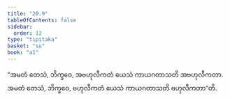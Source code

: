 ```yaml
---
title: "20.9"
tableOfContents: false
sidebar:
  order: 12
type: "tipitaka"
basket: "su"
book: "a1"
---
```



<DynamicBreadcrumb />

<Division number="608" book="a1">

<Paragraph number="477" book="a1">
“အမတံ တေသံ, ဘိက္ခဝေ, အဗဟုလီကတံ ယေသံ ကာယဂတာသတိ အဗဟုလီကတာ. အမတံ တေသံ, ဘိက္ခဝေ, ဗဟုလီကတံ ယေသံ ကာယဂတာသတိ ဗဟုလီကတာ”တိ.
</Paragraph>
</Division>